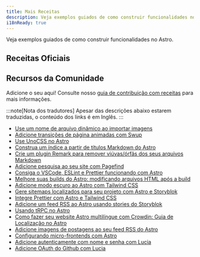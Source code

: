```yaml
---
title: Mais Receitas
description: Veja exemplos guiados de como construir funcionalidades no Astro.
i18nReady: true
---
```



Veja exemplos guiados de como construir funcionalidades no Astro.


## Receitas Oficiais

<RecipesNav />

## Recursos da Comunidade

Adicione o seu aqui! Consulte nosso [guia de contribuição com receitas](https://github.com/withastro/docs/blob/main/contributor-guides/submitting-a-recipe.md) para mais informações.

:::note[Nota dos tradutores]
Apesar das descrições abaixo estarem traduzidas, o conteúdo dos links é em Inglês.
:::

- [Use um nome de arquivo dinâmico ao importar imagens](https://vaihe.com/blog/astro/astro-dynamic-image-prop/)
- [Adicione transições de página animadas com Swup](https://navillus.dev/blog/astro-plus-swup)
- [Use UnoCSS no Astro](https://www.elian.codes/blog/23-02-11-implementing-unocss-in-astro/)
- [Construa um índice a partir de títulos Markdown do Astro](https://kld.dev/building-table-of-contents/)
- [Crie um plugin Remark para remover viúvas/órfãs dos seus arquivos Markdown](https://eatmon.co/blog/remove-runts-markdown/)
- [Adicione pesquisa ao seu site com Pagefind](https://blog.otterlord.dev/post/astro-search/)
- [Consiga o VSCode, ESLint e Prettier funcionando com Astro](https://patheticgeek.dev/blog/astro-prettier-eslint-vscode)
- [Melhore suas builds do Astro: modificando arquivos HTML após a build](https://straffesites.com/en/blog/optimize-astro-html-post-build)
- [Adicione modo escuro ao Astro com Tailwind CSS](https://www.kevinzunigacuellar.com/blog/dark-mode-in-astro/)
- [Gere sitemaps localizados para seu projeto com Astro e Storyblok](https://straffesites.com/en/blog/localized-sitemap-astro-storyblok)
- [Integre Prettier com Astro e Tailwind CSS](https://straffesites.com/en/blog/integrate-prettier-astro-tailwindcss)
- [Adicione um feed RSS ao Astro usando stories do Storyblok](https://straffesites.com/en/blog/rss-feed-astro-storyblok)
- [Usando tRPC no Astro](https://www.thomasledoux.be/blog/using-trpc-astro-islands-react)
- [Como fazer seu website Astro multilíngue com Crowdin: Guia de Localização no Astro](https://crowdin.com/blog/2023/06/21/astro-localization-and-i18n)
- [Adicione imagens de postagens ao seu feed RSS do Astro](https://webreaper.dev/posts/astro-rss-feed-blog-post-images/)
- [Configurando micro-frontends com Astro](https://medium.com/@sergio.a.soria/setting-up-micro-frontends-with-astro-and-ecma-script-modules-137340d2c520)
- [Adicione autenticamente com nome e senha com Lucia](https://lucia-auth.com/guidebook/sign-in-with-username-and-password/astro)
- [Adicione OAuth do Github com Lucia](https://lucia-auth.com/guidebook/github-oauth/astro)

